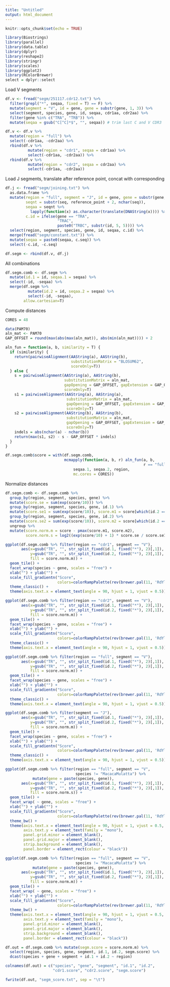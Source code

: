 ```yaml
---
title: "Untitled"
output: html_document
---
```


```r
knitr::opts_chunk$set(echo = TRUE)
```

```r
library(Biostrings)
library(parallel)
library(data.table)
library(dplyr)
library(reshape2)
library(stringr)
library(scales)
library(ggplot2)
library(RColorBrewer)
select = dplyr::select 
```

Load V segments

```r
df.v <- fread("segm/251117.cdr12.txt") %>%
  filter(grepl("*", seqaa, fixed = T) == F) %>%
  mutate(segment = "V", id = gene, gene = substr(gene, 1, 3)) %>%
  select(segment, species, gene, id, seqaa, cdr1aa, cdr2aa) %>%
  filter(gene %in% c("TRA", "TRB")) %>%
  mutate(seqaa = gsub("C[^C]*$", "", seqaa)) # trim last C and V CDR3

df.v <- df.v %>% 
  mutate(region = "full") %>% 
  select(-cdr1aa, -cdr2aa) %>%
  rbind(df.v %>% 
          mutate(region = "cdr1", seqaa = cdr1aa) %>% 
          select(-cdr1aa, -cdr2aa)) %>%
  rbind(df.v %>% 
          mutate(region = "cdr2", seqaa = cdr2aa) %>% 
          select(-cdr1aa, -cdr2aa))
```

Load J segments, translate after reference point, concat with corresponding 

```r
df.j <- fread("segm/joining.txt") %>%
  as.data.frame %>%
  mutate(region = "full", segment = "J", id = gene, gene = substr(gene, 1, 3),
         seqnt = substr(seq, reference_point + 2, nchar(seq)),
         seqaa = seqnt %>% 
           lapply(function(x) as.character(translate(DNAString(x)))) %>% unlist,
         c.id = ifelse(gene == "TRA", 
                       "TRAC", 
                       paste0("TRBC", substr(id, 5, 5)))) %>%
  select(region, segment, species, gene, id, seqaa, c.id) %>%
  merge(fread("segm/constant.txt")) %>%
  mutate(seqaa = paste0(seqaa, c.seq)) %>%
  select(-c.id, -c.seq)

df.segm <- rbind(df.v, df.j)
```
All combinations

```r
df.segm.comb <- df.segm %>% 
  mutate(id.1 = id, seqaa.1 = seqaa) %>% 
  select(-id, -seqaa) %>%
  merge(df.segm %>% 
          mutate(id.2 = id, seqaa.2 = seqaa) %>% 
          select(-id, -seqaa),
        allow.cartesian=T)
```

Compute distances

```r
CORES = 48

data(PAM70)
aln_mat <- PAM70
GAP_OFFSET = round(max(abs(max(aln_mat)), abs(min(aln_mat)))) + 2

aln_fun = function(a, b, similarity = T) {
  if (similarity) {
    return(pairwiseAlignment(AAString(a), AAString(b),
                             substitutionMatrix = "BLOSUM62",
                             scoreOnly=T))
  } else {
    s = pairwiseAlignment(AAString(a), AAString(b),
                          substitutionMatrix = aln_mat,
                          gapOpening = GAP_OFFSET, gapExtension = GAP_OFFSET,
                          scoreOnly=T)
    s1 = pairwiseAlignment(AAString(a), AAString(a),
                           substitutionMatrix = aln_mat,
                           gapOpening = GAP_OFFSET, gapExtension = GAP_OFFSET,
                           scoreOnly=T)
    s2 = pairwiseAlignment(AAString(b), AAString(b),
                           substitutionMatrix = aln_mat,
                           gapOpening = GAP_OFFSET, gapExtension = GAP_OFFSET,
                           scoreOnly=T)
    indels = abs(nchar(a) - nchar(b))
    return(max(s1, s2) - s - GAP_OFFSET * indels)
  }
}

df.segm.comb$score = with(df.segm.comb,
                          mcmapply(function(a, b, r) aln_fun(a, b, 
                                                             r == "full"),
                              seqaa.1, seqaa.2, region,
                              mc.cores = CORES))
```

Normalize distances

```r
df.segm.comb <- df.segm.comb %>%
  group_by(region, segment, species, gene) %>%
  mutate(score.se = sum(exp(score/10))) %>%
  group_by(region, segment, species, gene, id.1) %>%
  mutate(score.se1 = sum(exp(score/10)), score.m1 = score[which(id.2 == id.1)]) %>%
  group_by(region, segment, species, gene, id.2) %>%
  mutate(score.se2 = sum(exp(score/10)), score.m2 = score[which(id.2 == id.1)]) %>%
  ungroup %>%
  mutate(score.norm.m = score - pmax(score.m1, score.m2),
         score.norm.s = log2((exp(score/10) + 1) * score.se / score.se1 / score.se2))
```

```r
ggplot(df.segm.comb %>% filter(region == "cdr1", segment == "V"), 
       aes(x=gsub("TR", "", str_split_fixed(id.1, fixed("*"), 2)[,1]), 
           y=gsub("TR", "", str_split_fixed(id.2, fixed("*"), 2)[,1]), 
           fill = score.norm.m)) +
  geom_tile() +
  facet_wrap(species ~ gene, scales = "free") +
  xlab("") + ylab("") +
  scale_fill_gradientn("Score",
                       colors=colorRampPalette(rev(brewer.pal(11, 'RdYlBu')))(32)) +
  theme_classic() +
  theme(axis.text.x = element_text(angle = 90, hjust = 1, vjust = 0.5))

ggplot(df.segm.comb %>% filter(region == "cdr2", segment == "V"), 
       aes(x=gsub("TR", "", str_split_fixed(id.1, fixed("*"), 2)[,1]), 
           y=gsub("TR", "", str_split_fixed(id.2, fixed("*"), 2)[,1]), 
           fill = score.norm.m)) +
  geom_tile() +
  facet_wrap(species ~ gene, scales = "free") +
  xlab("") + ylab("") +
  scale_fill_gradientn("Score",
                       colors=colorRampPalette(rev(brewer.pal(11, 'RdYlBu')))(32)) +
  theme_classic() +
  theme(axis.text.x = element_text(angle = 90, hjust = 1, vjust = 0.5))

ggplot(df.segm.comb %>% filter(region == "full", segment == "V"), 
       aes(x=gsub("TR", "", str_split_fixed(id.1, fixed("*"), 2)[,1]), 
           y=gsub("TR", "", str_split_fixed(id.2, fixed("*"), 2)[,1]), 
           fill = score.norm.m)) +
  geom_tile() +
  facet_wrap(species ~ gene, scales = "free") +
  xlab("") + ylab("") +
  scale_fill_gradientn("Score",
                       colors=colorRampPalette(rev(brewer.pal(11, 'RdYlBu')))(32)) +
  theme_classic() +
  theme(axis.text.x = element_text(angle = 90, hjust = 1, vjust = 0.5))

ggplot(df.segm.comb %>% filter(segment == "J"), 
       aes(x=gsub("TR", "", str_split_fixed(id.1, fixed("*"), 2)[,1]), 
           y=gsub("TR", "", str_split_fixed(id.2, fixed("*"), 2)[,1]), 
           fill = score.norm.m)) +
  geom_tile() +
  facet_wrap(species ~ gene, scales = "free") +
  xlab("") + ylab("") +
  scale_fill_gradientn("Score",
                       colors=colorRampPalette(rev(brewer.pal(11, 'RdYlBu')))(32)) +
  theme_classic() +
  theme(axis.text.x = element_text(angle = 90, hjust = 1, vjust = 0.5))
```

```r
ggplot(df.segm.comb %>% filter(region == "full", segment == "V", 
                               species != "MacacaMulatta") %>%
            mutate(gene = paste(species, gene)), 
       aes(x=gsub("TR", "", str_split_fixed(id.1, fixed("*"), 2)[,1]), 
           y=gsub("TR", "", str_split_fixed(id.2, fixed("*"), 2)[,1]), 
           fill = score.norm.s)) +
  geom_tile() +
  facet_wrap( ~ gene, scales = "free") +
  xlab("") + ylab("") +
  scale_fill_gradientn("Score",
                       colors=colorRampPalette(rev(brewer.pal(11, 'RdYlBu')))(32)) +
  theme_bw() +
  theme(axis.text.x = element_text(angle = 90, hjust = 1, vjust = 0.5, family = "mono"),
        axis.text.y = element_text(family = "mono"),
        panel.grid.minor = element_blank(),
        panel.grid.major = element_blank(),
        strip.background = element_blank(),
        panel.border = element_rect(colour = "black"))

ggplot(df.segm.comb %>% filter(region == "full", segment == "V", 
                               species != "MacacaMulatta") %>%
            mutate(gene = paste(species, gene)), 
       aes(x=gsub("TR", "", str_split_fixed(id.1, fixed("*"), 2)[,1]), 
           y=gsub("TR", "", str_split_fixed(id.2, fixed("*"), 2)[,1]), 
           fill = score.norm.m)) +
  geom_tile() +
  facet_wrap( ~ gene, scales = "free") +
  xlab("") + ylab("") +
  scale_fill_gradientn("Score",
                       colors=colorRampPalette(rev(brewer.pal(11, 'RdYlBu')))(32)) +
  theme_bw() +
  theme(axis.text.x = element_text(angle = 90, hjust = 1, vjust = 0.5, family = "mono"),
        axis.text.y = element_text(family = "mono"),
        panel.grid.minor = element_blank(),
        panel.grid.major = element_blank(),
        strip.background = element_blank(),
        panel.border = element_rect(colour = "black"))
```

```r
df.out = df.segm.comb %>% mutate(segm.score = score.norm.m) %>% 
  select(region, species, gene, segment, id.1, id.2, segm.score) %>%
  dcast(species + gene + segment + id.1 + id.2 ~ region)

colnames(df.out) = c("species", "gene", "segment", "id.1", "id.2",
                     "cdr1.score", "cdr2.score", "segm.score")

fwrite(df.out, "segm_score.txt", sep = "\t")
```